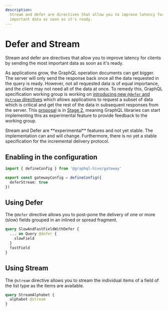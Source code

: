 ```yaml
---
description:
  Stream and defer are directives that allow you to improve latency for clients by sending the most
  important data as soon as it's ready.
---
```



# Defer and Stream

Stream and defer are directives that allow you to improve latency for clients by sending the most
important data as soon as it's ready.

As applications grow, the GraphQL operation documents can get bigger. The server will only send the
response back once all the data requested in the query is ready. However, not all requested data is
of equal importance, and the client may not need all of the data at once. To remedy this, GraphQL
specification working group is working on
[introducing new `@defer` and `@stream` directives](https://github.com/graphql/graphql-wg/blob/main/rfcs/DeferStream.md)
which allows applications to request a subset of data which is critical and get the rest of the data
in subsequent responses from the server. This
[proposal](https://github.com/graphql/graphql-spec/pull/742) is in
[Stage 2](https://github.com/graphql/graphql-spec/blob/main/CONTRIBUTING.md#stage-2-draft), meaning
GraphQL libraries can start implementing this as experimental feature to provide feedback to the
working group.

<Callout>
  Stream and Defer are **experimental** features and not yet stable. The implementation can and will
  change. Furthermore, there is no yet a stable specification for the incremental delivery protocol.
</Callout>

## Enabling in the configuration

```ts filename="gateway.config.ts"
import { defineConfig } from '@graphql-hive/gateway'

export const gatewayConfig = defineConfig({
  deferStream: true
})
```

## Using Defer

The `@defer` directive allows you to post-pone the delivery of one or more (slow) fields grouped in
an inlined or spread fragment.

```graphql filename="GraphQL Operation using @defer" {2}
query SlowAndFastFieldWithDefer {
  ... on Query @defer {
    slowField
  }
  fastField
}
```

## Using Stream

The `@stream` directive allows you to stream the individual items of a field of the list type as the
items are available.

```graphql filename="GraphQL Operation using @stream" {2}
query StreamAlphabet {
  alphabet @stream
}
```
